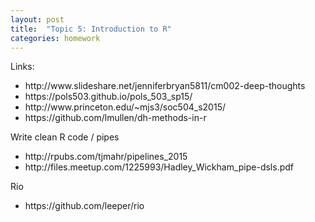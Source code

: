 ```yaml
---
layout: post
title:  "Topic 5: Introduction to R"
categories: homework
---
```


Links:

- http://www.slideshare.net/jenniferbryan5811/cm002-deep-thoughts
- https://pols503.github.io/pols_503_sp15/
- http://www.princeton.edu/~mjs3/soc504_s2015/
- https://github.com/lmullen/dh-methods-in-r

Write clean R code / pipes

- http://rpubs.com/tjmahr/pipelines_2015
- http://files.meetup.com/1225993/Hadley_Wickham_pipe-dsls.pdf

Rio

- https://github.com/leeper/rio
